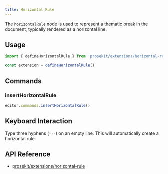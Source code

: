 ```yaml
---
title: Horizontal Rule
---
```



The `horizontalRule` node is used to represent a thematic break in the document, typically rendered as a horizontal line.

## Usage

```ts twoslash
import { defineHorizontalRule } from 'prosekit/extensions/horizontal-rule'

const extension = defineHorizontalRule()
```

## Commands

### insertHorizontalRule

```ts
editor.commands.insertHorizontalRule()
```

## Keyboard Interaction

Type three hyphens (`---`) on an empty line. This will automatically create a horizontal rule.

## API Reference

- [prosekit/extensions/horizontal-rule](/references/extensions/horizontal-rule)
